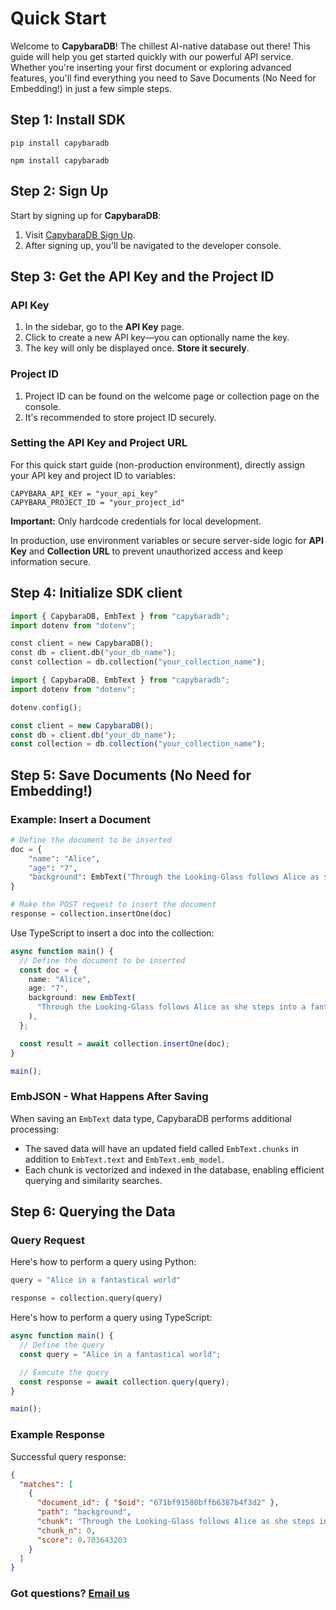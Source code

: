 
# Quick Start

<LanguageToggle />

Welcome to **CapybaraDB**! The chillest AI-native database out there! This guide will help you get started quickly with our powerful API service. Whether you're inserting your first document or exploring advanced features, you'll find everything you need to Save Documents (No Need for Embedding!) in just a few simple steps.

## Step 1: Install SDK

<LanguageContent lang="python">

```
pip install capybaradb
```

</LanguageContent>

<LanguageContent lang="typescript">

```
npm install capybaradb
```

</LanguageContent>

## Step 2: Sign Up

Start by signing up for **CapybaraDB**:

1. Visit [CapybaraDB Sign Up](https://capybaradb.co).
2. After signing up, you'll be navigated to the developer console.

## Step 3: Get the API Key and the Project ID

### API Key

1. In the sidebar, go to the **API Key** page.
2. Click to create a new API key—you can optionally name the key.
3. The key will only be displayed once. **Store it securely**.

### Project ID

1. Project ID can be found on the welcome page or collection page on the console.
2. It's recommended to store project ID securely.

### Setting the API Key and Project URL

For this quick start guide (non-production environment), directly assign your API key and project ID to variables:

```
CAPYBARA_API_KEY = "your_api_key"
CAPYBARA_PROJECT_ID = "your_project_id"
```

<Callout type="warning">

**Important:** Only hardcode credentials for local development.

In production, use environment variables or secure server-side logic for **API Key** and **Collection URL** to prevent unauthorized access and keep information secure.

</Callout>

## Step 4: Initialize SDK client

<LanguageContent lang="python">

```python
import { CapybaraDB, EmbText } from "capybaradb";
import dotenv from "dotenv";

const client = new CapybaraDB();
const db = client.db("your_db_name");
const collection = db.collection("your_collection_name");
```

</LanguageContent>

<LanguageContent lang="typescript">

```typescript
import { CapybaraDB, EmbText } from "capybaradb";
import dotenv from "dotenv";

dotenv.config();

const client = new CapybaraDB();
const db = client.db("your_db_name");
const collection = db.collection("your_collection_name");
```

</LanguageContent>

## Step 5: Save Documents (No Need for Embedding!)

### Example: Insert a Document

<LanguageContent lang="python">

```python
# Define the document to be inserted
doc = {
    "name": "Alice",
    "age": "7",
    "background": EmbText("Through the Looking-Glass follows Alice as she steps into a fantastical world...")
}

# Make the POST request to insert the document
response = collection.insertOne(doc)
```

</LanguageContent>

<LanguageContent lang="typescript">

Use TypeScript to insert a doc into the collection:

```typescript
async function main() {
  // Define the document to be inserted
  const doc = {
    name: "Alice",
    age: "7",
    background: new EmbText(
      "Through the Looking-Glass follows Alice as she steps into a fantastical world..."
    ),
  };

  const result = await collection.insertOne(doc);
}

main();
```

</LanguageContent>

<Callout>

### EmbJSON - What Happens After Saving

When saving an `EmbText` data type, CapybaraDB performs additional processing:

- The saved data will have an updated field called `EmbText.chunks` in addition to `EmbText.text` and `EmbText.emb_model`.
- Each chunk is vectorized and indexed in the database, enabling efficient querying and similarity searches.

</Callout>

## Step 6: Querying the Data

### Query Request

<LanguageContent lang="python">

Here's how to perform a query using Python:

```python
query = "Alice in a fantastical world"

response = collection.query(query)
```

</LanguageContent>

<LanguageContent lang="typescript">

Here's how to perform a query using TypeScript:

```typescript
async function main() {
  // Define the query
  const query = "Alice in a fantastical world";

  // Execute the query
  const response = await collection.query(query);
}

main();
```

</LanguageContent>

### Example Response

Successful query response:

```json
{
  "matches": [
    {
      "document_id": { "$oid": "671bf91580bffb6387b4f3d2" },
      "path": "background",
      "chunk": "Through the Looking-Glass follows Alice as she steps into a fantastical world...",
      "chunk_n": 0,
      "score": 0.703643203
    }
  ]
}
```

### Got questions? [Email us](mailto:hello@capybaradb.co)
